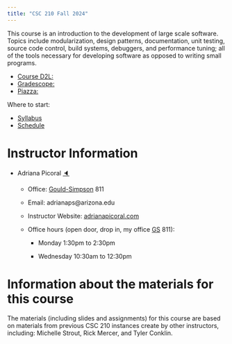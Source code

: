 ```yaml
---
title: "CSC 210 Fall 2024"
---
```


This course is 	an introduction to the development of large scale software. Topics include modularization, design patterns, documentation, unit testing, source code control, build systems, debuggers, and performance tuning; all of the tools necessary for developing software as opposed to writing small programs.

* [Course D2L:]()
* [Gradescope:]()
* [Piazza:]()

Where to start:

* [Syllabus](syllabus.html)
* [Schedule]()

# Instructor Information

-   Adriana Picoral [🔈](https://namedrop.io/adrianapicoral "how to pronounce Adriana Picoral")

    -   Office: [Gould-Simpson](https://goo.gl/maps/h8Vyf7RNQiMAScDY6) 811

    -   Email: adrianaps\@arizona.edu

    -   Instructor Website: [adrianapicoral.com](https://adrianapicoral.com/)

    -   Office hours (open door, drop in, my office [GS](https://goo.gl/maps/h8Vyf7RNQiMAScDY6) 811):

        -   Monday 1:30pm to 2:30pm

        -   Wednesday 10:30am to 12:30pm
        
# Information about the materials for this course

The materials (including slides and assignments) for this course are based on materials from previous CSC 210 instances create by other instructors, including: Michelle Strout, Rick Mercer, and Tyler Conklin.